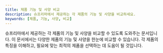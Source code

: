 ```yaml
---
title: 제품 기능 및 사양 비교
description: 슈프리마에서 제공하는 각 제품의 기능 및 사양을 비교하세요.
keywords: [제품, 기능, 사양, 비교]
---
```


슈프리마에서 제공하는 각 제품의 기능 및 사양을 비교할 수 있도록 도와주는 문서입니다. 이 문서에서는 다양한 제품의 기능 및 사양을 한눈에 비교할 수 있습니다. 각 제품의 특징을 이해하고, 필요에 맞는 최적의 제품을 선택하는 데 도움이 될 것입니다.

<DocCardList />
